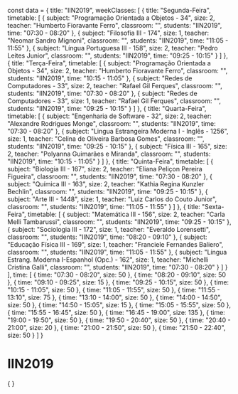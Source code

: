 const data = {
  title: "IIN2019",
  weekClasses: [
    {
      title: "Segunda-Feira",
      timetable: [
        {
          subject: "Programação Orientada a Objetos - 34",
          size: 2,
          teacher: "Humberto Fioravante Ferro",
          classroom: "",
          students: "IIN2019",
          time: "07:30 - 08:20"
        },
        {
          subject: "Filosofia III - 174",
          size: 1,
          teacher: "Neomar Sandro Mignoni",
          classroom: "",
          students: "IIN2019",
          time: "11:05 - 11:55"
        },
        {
          subject: "Língua Portuguesa III - 158",
          size: 2,
          teacher: "Pedro Leites Junior",
          classroom: "",
          students: "IIN2019",
          time: "09:25 - 10:15"
        }
      ]
    },
    {
      title: "Terça-Feira",
      timetable: [
        {
          subject: "Programação Orientada a Objetos - 34",
          size: 2,
          teacher: "Humberto Fioravante Ferro",
          classroom: "",
          students: "IIN2019",
          time: "10:15 - 11:05"
        },
        {
          subject: "Redes de Computadores - 33",
          size: 2,
          teacher: "Rafael Gil Ferques",
          classroom: "",
          students: "IIN2019",
          time: "07:30 - 08:20"
        },
        {
          subject: "Redes de Computadores - 33",
          size: 1,
          teacher: "Rafael Gil Ferques",
          classroom: "",
          students: "IIN2019",
          time: "09:25 - 10:15"
        }
      ]
    },
    {
      title: "Quarta-Feira",
      timetable: [
        {
          subject: "Engenharia de Software - 32",
          size: 2,
          teacher: "Alexandre Rodrigues Monge",
          classroom: "",
          students: "IIN2019",
          time: "07:30 - 08:20"
        },
        {
          subject: "Lingua Estrangeira Moderna I - Inglês - 1256",
          size: 1,
          teacher: "Celina de Oliveira Barbosa Gomes",
          classroom: "",
          students: "IIN2019",
          time: "09:25 - 10:15"
        },
        {
          subject: "Física III - 165",
          size: 2,
          teacher: "Polyanna Guimarães e Miranda",
          classroom: "",
          students: "IIN2019",
          time: "10:15 - 11:05"
        }
      ]
    },
    {
      title: "Quinta-Feira",
      timetable: [
        {
          subject: "Biologia III - 167",
          size: 2,
          teacher: "Eliana Peliçon Pereira Figueira",
          classroom: "",
          students: "IIN2019",
          time: "07:30 - 08:20"
        },
        {
          subject: "Química III - 163",
          size: 2,
          teacher: "Kathia Regina Kunzler Bechlin",
          classroom: "",
          students: "IIN2019",
          time: "09:25 - 10:15"
        },
        {
          subject: "Arte III - 1448",
          size: 1,
          teacher: "Luiz Carlos do Couto Junior",
          classroom: "",
          students: "IIN2019",
          time: "11:05 - 11:55"
        }
      ]
    },
    {
      title: "Sexta-Feira",
      timetable: [
        {
          subject: "Matemática III - 156",
          size: 2,
          teacher: "Carla Melli Tambarussi",
          classroom: "",
          students: "IIN2019",
          time: "09:25 - 10:15"
        },
        {
          subject: "Sociologia III - 172",
          size: 1,
          teacher: "Everaldo Lorensetti",
          classroom: "",
          students: "IIN2019",
          time: "08:20 - 09:10"
        },
        {
          subject: "Educação Física III - 169",
          size: 1,
          teacher: "Franciele Fernandes Baliero",
          classroom: "",
          students: "IIN2019",
          time: "11:05 - 11:55"
        },
        {
          subject: "Língua Estrang. Moderna I-Espanhol (Opc.) - 162",
          size: 1,
          teacher: "Michelli Cristina Galli",
          classroom: "",
          students: "IIN2019",
          time: "07:30 - 08:20"
        }
      ]
    }
  ],
  time: [
    {
      time: "07:30 - 08:20",
      size: 50
    },
    {
      time: "08:20 - 09:10",
      size: 50
    },
    {
      time: "09:10 - 09:25",
      size: 15
    },
    {
      time: "09:25 - 10:15",
      size: 50
    },
    {
      time: "10:15 - 11:05",
      size: 50
    },
    {
      time: "11:05 - 11:55",
      size: 50
    },
    {
      time: "11:55 - 13:10",
      size: 75
    },
    {
      time: "13:10 - 14:00",
      size: 50
    },
    {
      time: "14:00 - 14:50",
      size: 50
    },
    {
      time: "14:50 - 15:05",
      size: 15
    },
    {
      time: "15:05 - 15:55",
      size: 50
    },
    {
      time: "15:55 - 16:45",
      size: 50
    },
    {
      time: "16:45 - 19:00",
      size: 135
    },
    {
      time: "19:00 - 19:50",
      size: 50
    },
    {
      time: "19:50 - 20:40",
      size: 50
    },
    {
      time: "20:40 - 21:00",
      size: 20
    },
    {
      time: "21:00 - 21:50",
      size: 50
    },
    {
      time: "21:50 - 22:40",
      size: 50
    }
  ]
}

# IIN2019

<div>
    {
        <Grid
            title={data.title} 
            weekClasses={data.weekClasses} 
            time={data.time}
        />
    }
</div>